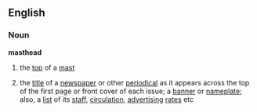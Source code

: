==English==
===Noun===
{{wikipedia}}
'''masthead'''
#{{nautical}} the [[top]] of a [[mast]]
# the [[title]] of a [[newspaper]] or other [[periodical]] as it appears across the top of the first page or front cover of each issue; a [[banner]] or [[nameplate]]; also, a [[list]] of its [[staff]], [[circulation]], [[advertising]] [[rate]]s etc
